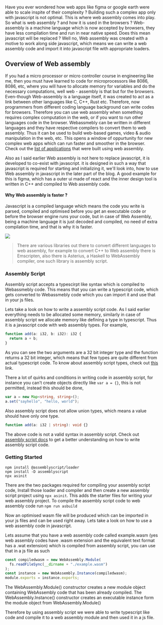 
Have you ever wondered how web apps like figma or google earth were able to scale inspite of their complexity ?
Building such a complex app only with javascript is not optimal. This is where web assembly
comes into play. So what is web assembly ? and how it is used in the browsers ? Web-assembly is
a machine language which is now accepted by browsers, they have less compilation time and run in near native speed.
Does this mean javascript will be replaced ? Well no, Web assembly was created with a motive to work along side javascript,
which means we can write a web assembly code and import it into javascript file with appropriate loaders.

## Overview of Web assembly

If you had a micro processor or micro controller course in engineering like me, then you must
have learned to code for microprocessors like 8086, 8086, etc, where you will have to allocate
memory for variables and do the necessary computations, well web - assembly is that but for the
browsers. Even-though Web-assembly is a language itself, it was created to act as a link between
other languages like C, C++, Rust etc. Therefore, now programmers from different coding language background
can write codes for browsers.
Therefore you can use web assembly when something requires complex computation in the web, or if you want to run other
languages code in the browser. Webassmebly can be written in different languages and they have respective
compilers to convert them to web assembly. Thus it can be used to build web-based
games, video & audio manipulation in the web, etc. This opens a window of oppurtunity for new complex web apps which can run
faster and smoother in the browser. Check out the [list of applications](https://madewithwebassembly.com/all-projects)
that were built using web assembly.

Also as I said earlier Web assembly is not here to replace javascript, it is developed to co-exist with javascript.
it is designed in such a way that javascript is required for starting and initializing it, we'll look into, how to use Web assembly in javascript in the later part of the
blog. A good example for this is figma, which has a outer ui made of react and the inner design tool is written in C++ and compiled
to Web assembly code.

#### Why Web assembly is faster ?

Javascript is a compiled language which means the code you write is parsed, compiled and optimised before you get an executable code or before the browser engine
runs your code, but in case of Web Assembly, being a machine language it is just decoded and compiled, no need of extra compilation time,
and that is why it is faster.

<div
  style={{
    display: "flex",
    width: "100%",
    justifyContent: "center",
    padding: "30px 0px",
  }}
>
  <img src={Webassembly} />
</div>

> There are various libraries out there to convert different languages to web assembly, for example to convert C++ to Web assembly there is Emscripten, also there is
> Asterius, a Haskell to WebAssembly compiler, one such library is assembly script.

### Assembly Script

Assembly script accepts a typescirpt like syntax which is compiled to Webassmebly code. This means that you can write
a typescript code, which gets converted to Webassmebly code which you can import it and use that in
your js files.

Lets take a look on how to write a assembly script code. As I said earlier everything
needs to be allocated some memory, similarly in case of assembly script we allocate memory like defining a type in typescript. Thus it is a javascript code with web assembly types. For example,

```ts
function add(a: i32, b: i32): i32 {
  return a + b;
}
```

As you can see the two arguments are a 32 bit integer type and the
function returns a 32 bit integer, which means that few types are quite different from actual typescript code. To know about assembly
script types, check out [this](https://www.assemblyscript.org/types.html#webassembly-types) link.

There a lot of quirks and conditions in writing code in assembly script, for instance you can't create
objects directly like `var a = {}`, this is not permitted, instead this should be done,

```ts
var a = new Map<string, string>();
a.set("sayhello", "hello, world");
```

Also assembly script does not allow union types, which means a value should have only one type.

```ts
function add(a: i32 | string): void {}
```

The above code is not a valid syntax in assembly script. Check out [assembly script docs](https://www.assemblyscript.org/) to get a better
understanding on how to write assembly script code.

### Getting Started

```shell
npm install @assemblyscript/loader
npm install -D assemblyscript
npx asinit
```

There are the two packages required for compiling your assembly script code, Install those loader and compiler and then create a new assembly
script project using `npx asinit`. This adds the starter files for writing your web assembly project. To compile the assembly script code to web assembly code run
`npm run asbuild`

Now an optimised wasm file will be produced which can be imported in your js files and can be used right away.
Lets take a look on how to use a web assembly code in javascript.

Lets assume that you have a web assembly code called example.wasm (yes web assembly codes have .wasm extension and
the equivalent text format has a .wat extension) which is compiled from assembly script, you can use that in a js file as such

```js
const compiledwasm = new WebAssembly.Module(
  fs.readFileSync(__dirname + "./example.wasm")
);
const instance = new WebAssembly.Instance(compiledwasm);
module.exports = instance.exports;
```

The WebAssembly.Module() constructor creates a new module object containing WebAssembly code that
has been already compiled. The WebAssembly.Instance() constructor creates an executable instance form the
module object from WebAssembly.Module()

Therefore by using assembly script we were able to write typescript like code and compile it to a web assembly module and
then used it in a js file.
